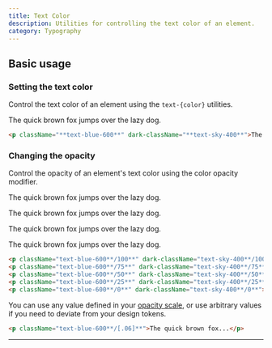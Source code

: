 ```yaml
---
title: Text Color
description: Utilities for controlling the text color of an element.
category: Typography
---
```



## Basic usage

### Setting the text color

Control the text color of an element using the `text-{color}` utilities.

<Example>
  <div className="relative text-xl text-center font-medium leading-6">
    <p className="text-blue-600 dark:text-sky-400">The quick brown fox jumps over the lazy dog.</p>
  </div>
</Example>

```html
<p className="**text-blue-600**" dark-className="**text-sky-400**">The quick brown fox...</p>
```

### Changing the opacity

Control the opacity of an element's text color using the color opacity modifier.

<Example>
  <div className="text-xl font-medium leading-6 space-y-4">
    <p className="text-blue-600/100 dark:text-sky-400/100">The quick brown fox jumps over the lazy dog.</p>
    <p className="text-blue-600/75 dark:text-sky-400/75">The quick brown fox jumps over the lazy dog.</p>
    <p className="text-blue-600/50 dark:text-sky-400/50">The quick brown fox jumps over the lazy dog.</p>
    <p className="text-blue-600/25 dark:text-sky-400/25">The quick brown fox jumps over the lazy dog.</p>
  </div>
</Example>

```html
<p className="text-blue-600**/100**" dark-className="text-sky-400**/100**">The quick brown fox...</p>
<p className="text-blue-600**/75**" dark-className="text-sky-400**/75**">The quick brown fox...</p>
<p className="text-blue-600**/50**" dark-className="text-sky-400**/50**">The quick brown fox...</p>
<p className="text-blue-600**/25**" dark-className="text-sky-400**/25**">The quick brown fox...</p>
<p className="text-blue-600**/0**" dark-className="text-sky-400**/0**">The quick brown fox...</p>
```

You can use any value defined in your [opacity scale](/docs/opacity), or use arbitrary values if you need to deviate from your design tokens.

```html
<p className="text-blue-600**/[.06]**">The quick brown fox...</p>
```

---
